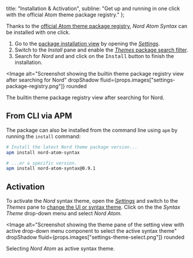 

  title: "Installation & Activation",
  subline: "Get up and running in one click with the official Atom theme package registry."
};

<ShrinkedWidth value={25}>

<SpaceBox mTop={4} mBottom={4}>
  <Plugin />
</SpaceBox>

</ShrinkedWidth>

<ShrinkedWidth value={80}>

<WIPNotice />

Thanks to the [official Atom theme package registry][atom-theme_pkg-reg-nord], _Nord Atom Syntax_ can be installed with one click.

1. Go to the [package installation view][atom-docs-pkgs] by opening the [_Settings_][atom-docs-basic-settings].
2. Switch to the _Install_ pane and enable the [_Themes_ package search filter][atom-docs-pkgs-th].
3. Search for _Nord_ and and click on the <Kbd>Install</Kbd> button to finish the installation.

<Image
  alt="Screenshot showing the builtin theme package registry view after searching for Nord"
  dropShadow
  fluid={props.images["settings-package-registry.png"]}
  rounded
>
  <span>
    The builtin <Link href="https://atom.io/themes">theme package registry</Link> view after searching for Nord.
  </span>
</Image>

## From CLI via APM

The package can also be installed from the command line using `apm` by running the `install` command:

```sh
# Install the latest Nord theme package version...
apm install nord-atom-syntax

# ...or a specific version.
apm install nord-atom-syntax@0.9.1
```

## Activation

To activate the _Nord_ syntax theme, open the [_Settings_][atom-docs-basic-settings] and switch to the _Themes_ pane to [change the UI or syntax theme][atom-docs-basic-theme_switch]. Click on the the _Syntax Theme_ drop-down menu and select _Nord Atom_.

<Image
  alt="Screenshot showing the theme pane of the setting view with active drop-down menu component to select the active syntax theme"
  dropShadow
  fluid={props.images["settings-theme-select.png"]}
  rounded
>
  <span>
    Selecting <em>Nord Atom</em> as active syntax theme.
  </span>
</Image>

</ShrinkedWidth>

[atom-docs-basic-settings]: https://flight-manual.atom.io/getting-started/sections/atom-basics/#settings-and-preferences
[atom-docs-basic-theme_switch]: https://flight-manual.atom.io/getting-started/sections/atom-basics/#changing-the-theme
[atom-docs-pkgs-cli]: https://flight-manual.atom.io/using-atom/sections/atom-packages/#command-line
[atom-docs-pkgs-th]: https://flight-manual.atom.io/using-atom/sections/atom-packages/#atom-themes
[atom-docs-pkgs]: https://flight-manual.atom.io/using-atom/sections/atom-packages
[atom-theme_pkg-reg-nord]: https://atom.io/themes/nord-atom-syntax

